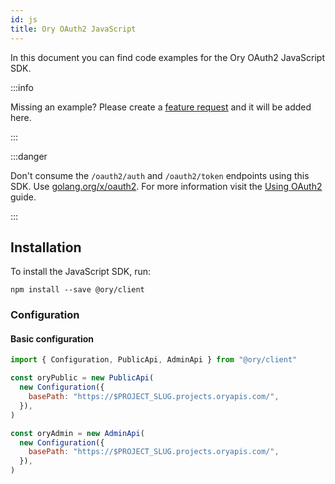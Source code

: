 ```yaml
---
id: js
title: Ory OAuth2 JavaScript
---
```


In this document you can find code examples for the Ory OAuth2 JavaScript SDK.

:::info

Missing an example? Please create a
[feature request](https://github.com/ory/docs/issues/new?assignees=&labels=feat&template=FEATURE-REQUEST.yml) and it will be added
here.

:::

:::danger

Don't consume the `/oauth2/auth` and `/oauth2/token` endpoints using this SDK. Use
[golang.org/x/oauth2](https://godoc.org/golang.org/x/oauth2). For more information visit the
[Using OAuth2](../guides/using-oauth2.mdx) guide.

:::

## Installation

To install the JavaScript SDK, run:

```
npm install --save @ory/client
```

### Configuration

#### Basic configuration

```js
import { Configuration, PublicApi, AdminApi } from "@ory/client"

const oryPublic = new PublicApi(
  new Configuration({
    basePath: "https://$PROJECT_SLUG.projects.oryapis.com/",
  }),
)

const oryAdmin = new AdminApi(
  new Configuration({
    basePath: "https://$PROJECT_SLUG.projects.oryapis.com/",
  }),
)
```
